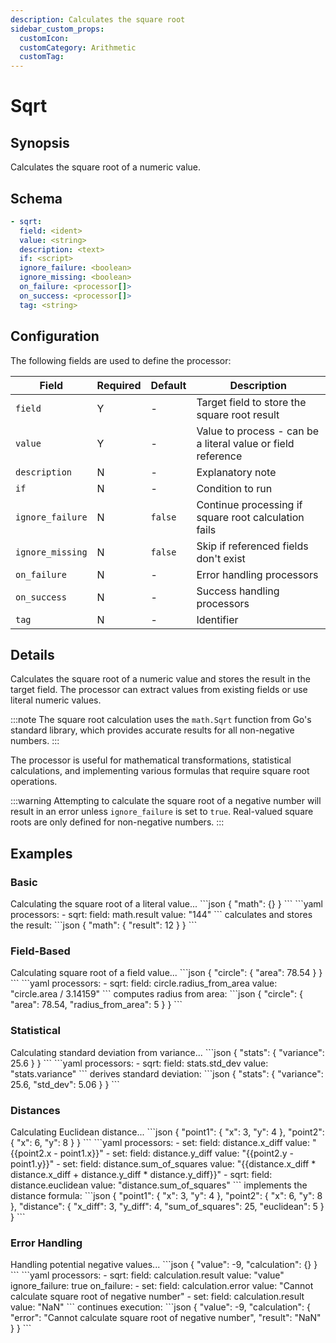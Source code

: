 ```yaml
---
description: Calculates the square root
sidebar_custom_props:
  customIcon:
  customCategory: Arithmetic
  customTag:
---
```


# Sqrt

## Synopsis

Calculates the square root of a numeric value.

## Schema

```yaml {2,3}
- sqrt:
  field: <ident>
  value: <string>
  description: <text>
  if: <script>
  ignore_failure: <boolean>
  ignore_missing: <boolean>
  on_failure: <processor[]>
  on_success: <processor[]>
  tag: <string>
```

## Configuration

The following fields are used to define the processor:

|Field|Required|Default|Description|
|---|---|---|---|
|`field`|Y|-|Target field to store the square root result|
|`value`|Y|-|Value to process - can be a literal value or field reference|
|`description`|N|-|Explanatory note|
|`if`|N|-|Condition to run|
|`ignore_failure`|N|`false`|Continue processing if square root calculation fails|
|`ignore_missing`|N|`false`|Skip if referenced fields don't exist|
|`on_failure`|N|-|Error handling processors|
|`on_success`|N|-|Success handling processors|
|`tag`|N|-|Identifier|

## Details

Calculates the square root of a numeric value and stores the result in the target field. The processor can extract values from existing fields or use literal numeric values.

:::note
The square root calculation uses the `math.Sqrt` function from Go's standard library, which provides accurate results for all non-negative numbers.
:::

The processor is useful for mathematical transformations, statistical calculations, and implementing various formulas that require square root operations.

:::warning
Attempting to calculate the square root of a negative number will result in an error unless `ignore_failure` is set to `true`. Real-valued square roots are only defined for non-negative numbers.
:::

## Examples

### Basic

<ExampleGrid>
  <CommentCol>
    Calculating the square root of a literal value...
  </CommentCol>
  <CodeCol>
    ```json
    {
      "math": {}
    }
    ```
    ```yaml
    processors:
      - sqrt:
        field: math.result
        value: "144"
    ```
  </CodeCol>
  <CommentCol>
    calculates and stores the result:
  </CommentCol>
  <CodeCol>
    ```json
    {
      "math": {
        "result": 12
      }
    }
    ```
  </CodeCol>
</ExampleGrid>

### Field-Based

<ExampleGrid>
  <CommentCol>
    Calculating square root of a field value...
  </CommentCol>
  <CodeCol>
    ```json
    {
      "circle": {
        "area": 78.54
      }
    }
    ```
    ```yaml
    processors:
      - sqrt:
        field: circle.radius_from_area
        value: "circle.area / 3.14159"
    ```
  </CodeCol>
  <CommentCol>
    computes radius from area:
  </CommentCol>
  <CodeCol>
    ```json
    {
      "circle": {
        "area": 78.54,
        "radius_from_area": 5
      }
    }
    ```
  </CodeCol>
</ExampleGrid>

### Statistical

<ExampleGrid>
  <CommentCol>
    Calculating standard deviation from variance...
  </CommentCol>
  <CodeCol>
    ```json
    {
      "stats": {
        "variance": 25.6
      }
    }
    ```
    ```yaml
    processors:
      - sqrt:
        field: stats.std_dev
        value: "stats.variance"
    ```
  </CodeCol>
  <CommentCol>
    derives standard deviation:
  </CommentCol>
  <CodeCol>
    ```json
    {
      "stats": {
        "variance": 25.6,
        "std_dev": 5.06
      }
    }
    ```
  </CodeCol>
</ExampleGrid>

### Distances

<ExampleGrid>
  <CommentCol>
    Calculating Euclidean distance...
  </CommentCol>
  <CodeCol>
    ```json
    {
      "point1": {
        "x": 3,
        "y": 4
      },
      "point2": {
        "x": 6,
        "y": 8
      }
    }
    ```
    ```yaml
    processors:
      - set:
        field: distance.x_diff
        value: "{{point2.x - point1.x}}"
      - set:
        field: distance.y_diff
        value: "{{point2.y - point1.y}}"
      - set:
        field: distance.sum_of_squares
        value: "{{distance.x_diff * distance.x_diff + distance.y_diff * distance.y_diff}}"
      - sqrt:
        field: distance.euclidean
        value: "distance.sum_of_squares"
    ```
  </CodeCol>
  <CommentCol>
    implements the distance formula:
  </CommentCol>
  <CodeCol>
    ```json
    {
      "point1": {
        "x": 3,
        "y": 4
      },
      "point2": {
        "x": 6,
        "y": 8
      },
      "distance": {
        "x_diff": 3,
        "y_diff": 4,
        "sum_of_squares": 25,
        "euclidean": 5
      }
    }
    ```
  </CodeCol>
</ExampleGrid>

### Error Handling

<ExampleGrid>
  <CommentCol>
    Handling potential negative values...
  </CommentCol>
  <CodeCol>
    ```json
    {
      "value": -9,
      "calculation": {}
    }
    ```
    ```yaml
    processors:
      - sqrt:
        field: calculation.result
        value: "value"
        ignore_failure: true
        on_failure:
          - set:
            field: calculation.error
            value: "Cannot calculate square root of negative number"
          - set:
            field: calculation.result
            value: "NaN"
    ```
  </CodeCol>
  <CommentCol>
    continues execution:
  </CommentCol>
  <CodeCol>
    ```json
    {
      "value": -9,
      "calculation": {
        "error": "Cannot calculate square root of negative number",
        "result": "NaN"
      }
    }
    ```
  </CodeCol>
</ExampleGrid>

